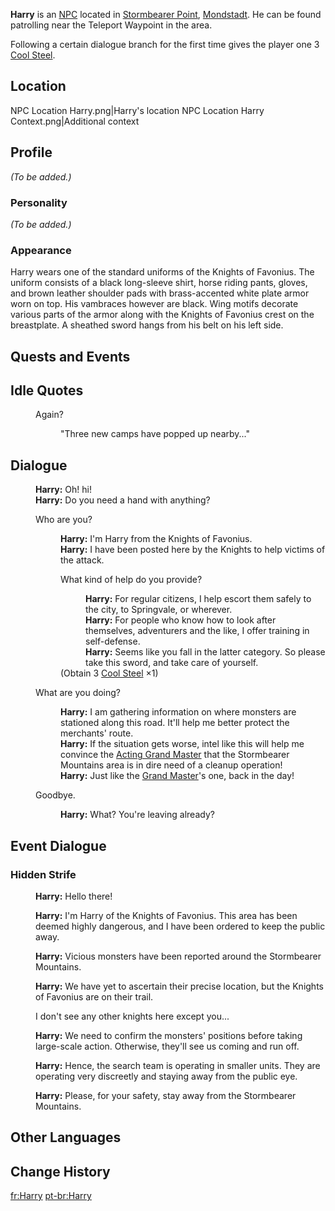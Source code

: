 {{Meta
<!-- REMOVE THIS TEMPLATE AFTER ADDING MISSING INFO -->
|missing_NPC_profile  = yes
}}
{{Character Infobox
|type             = NPC
|image            = NPC Harry.png
|region           = Mondstadt
|title            = Knight of Favonius
|affiliation      = Knights of Favonius
|dialoguereward   = {{card|Cool Steel|1}}
}}
'''Harry''' is an [[NPC]] located in [[Stormbearer Point]], [[Mondstadt]]. He can be found patrolling near the Teleport Waypoint in the area.

Following a certain dialogue branch for the first time gives the player one 3{{star}} [[Cool Steel]].

==Location==
<gallery>
NPC Location Harry.png|Harry's location
NPC Location Harry Context.png|Additional context
</gallery>

==Profile==
<!--detailed story/lore information goes here-->
''(To be added.)''

===Personality===
''(To be added.)''

===Appearance===
Harry wears one of the standard uniforms of the Knights of Favonius. The uniform consists of a black long-sleeve shirt, horse riding pants, gloves, and brown leather shoulder pads with brass-accented white plate armor worn on top. His vambraces however are black. Wing motifs decorate various parts of the armor along with the Knights of Favonius crest on the breastplate. A sheathed sword hangs from his belt on his left side.

==Quests and Events==
{{Quests and Events}}

==Idle Quotes==
{{Dialogue start}}
: {{DIcon|Idle}} Again?
:: {{A|VO Harry 01.ogg}} "Three new camps have popped up nearby..."
{{Dialogue end}}

==Dialogue==
{{Dialogue start}}
:'''Harry:''' Oh! hi!<!--"hi" is lowercase in-game-->
:'''Harry:''' Do you need a hand with anything?
:{{DIcon}} Who are you?
::'''Harry:''' I'm Harry from the Knights of Favonius.
::'''Harry:''' I have been posted here by the Knights to help victims of the attack.
::{{DIcon|Reward}} What kind of help do you provide?
:::'''Harry:''' For regular citizens, I help escort them safely to the city, to Springvale, or wherever.
:::'''Harry:''' For people who know how to look after themselves, adventurers and the like, I offer training in self-defense.
:::'''Harry:''' Seems like you fall in the latter category. So please take this sword, and take care of yourself.
::;(Obtain 3{{star}} [[Cool Steel]] ×1)
:{{DIcon}} What are you doing?
::'''Harry:''' I am gathering information on where monsters are stationed along this road. It'll help me better protect the merchants' route.
::'''Harry:''' If the situation gets worse, intel like this will help me convince the [[Jean|Acting Grand Master]] that the Stormbearer Mountains area is in dire need of a cleanup operation!
::'''Harry:''' Just like the [[Varka|Grand Master]]'s one, back in the day!
:{{DIcon}} Goodbye.
::'''Harry:''' What? You're leaving already?
{{Dialogue end}}

==Event Dialogue==
===Hidden Strife===
{{Dialogue start}}
:{{A|vo hyeq002 11 harry 01.ogg}} '''Harry:''' Hello there!
:{{A|vo hyeq002 11 harry 02.ogg}} '''Harry:''' I'm Harry of the Knights of Favonius. This area has been deemed highly dangerous, and I have been ordered to keep the public away.
:{{A|vo hyeq002 11 harry 03.ogg}} '''Harry:''' Vicious monsters have been reported around the Stormbearer Mountains.
:{{A|vo hyeq002 11 harry 04.ogg}} '''Harry:''' We have yet to ascertain their precise location, but the Knights of Favonius are on their trail.
:{{DIcon}} I don't see any other knights here except you...
:{{A|vo hyeq002 11 harry 05.ogg}} '''Harry:''' We need to confirm the monsters' positions before taking large-scale action. Otherwise, they'll see us coming and run off.
:{{A|vo hyeq002 11 harry 06.ogg}} '''Harry:''' Hence, the search team is operating in smaller units. They are operating very discreetly and staying away from the public eye.
:{{A|vo hyeq002 11 harry 07.ogg}} '''Harry:''' Please, for your safety, stay away from the Stormbearer Mountains.
{{Dialogue end}}

==Other Languages==
{{Other Languages
|default_hidden = 1
|en      = Harry
|zhs     = 哈里
|zhs_rm  = Hālǐ
|zht     = 哈利
|zht_rm  = Hālì
|ja      = ハリー
|ja_rm   = Harii
|ko      = 해리
|ko_rm   = Haeri
|es      = Harry
|fr      = Harry
|ru      = Гарри
|th      = Harry
|vi      = Harry
|de      = Harry
|id      = Harry
|pt      = Harry
|tr      = Harry
|it      = Harry
}}

==Change History==
{{Change History|1.0}}

[[fr:Harry]]
[[pt-br:Harry]]